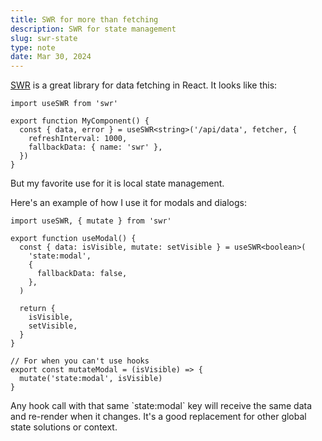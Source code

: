 ```yaml
---
title: SWR for more than fetching
description: SWR for state management
slug: swr-state
type: note
date: Mar 30, 2024
---
```


[SWR](https://swr.vercel.app/) is a great library for data fetching in React.
It looks like this:

```tsx
import useSWR from 'swr'

export function MyComponent() {
  const { data, error } = useSWR<string>('/api/data', fetcher, {
    refreshInterval: 1000,
    fallbackData: { name: 'swr' },
  })
}
```

But my favorite use for it is local state management.

Here's an example of how I use it for modals and dialogs:

```tsx
import useSWR, { mutate } from 'swr'

export function useModal() {
  const { data: isVisible, mutate: setVisible } = useSWR<boolean>(
    'state:modal',
    {
      fallbackData: false,
    },
  )

  return {
    isVisible,
    setVisible,
  }
}

// For when you can't use hooks
export const mutateModal = (isVisible) => {
  mutate('state:modal', isVisible)
}
```

Any hook call with that same \`state:modal\` key will receive the same data and re-render when it changes.
It's a good replacement for other global state solutions or context.
